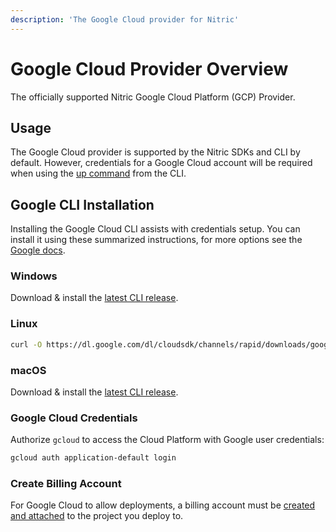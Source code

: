 ```yaml
---
description: 'The Google Cloud provider for Nitric'
---
```


# Google Cloud Provider Overview

The officially supported Nitric Google Cloud Platform (GCP) Provider.

## Usage

The Google Cloud provider is supported by the Nitric SDKs and CLI by default. However, credentials for a Google Cloud account will be required when using the [up command](/reference/cli) from the CLI.

## Google CLI Installation

Installing the Google Cloud CLI assists with credentials setup. You can install it using these summarized instructions, for more options see the [Google docs](https://cloud.google.com/sdk/install).

### Windows

Download & install the [latest CLI release](https://cloud.google.com/sdk/install#windows).

### Linux

```bash
curl -O https://dl.google.com/dl/cloudsdk/channels/rapid/downloads/google-cloud-sdk-378.0.0-linux-x86_64.tar.gz
```

### macOS

Download & install the [latest CLI release](https://cloud.google.com/sdk/install#mac).

### Google Cloud Credentials

Authorize `gcloud` to access the Cloud Platform with Google user credentials:

```bash
gcloud auth application-default login
```

### Create Billing Account

For Google Cloud to allow deployments, a billing account must be [created and attached](https://console.cloud.google.com/billing) to the project you deploy to.

